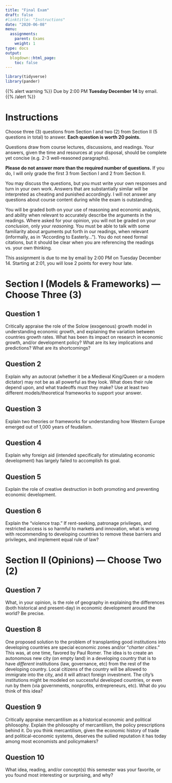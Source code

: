 ```yaml
---
title: "Final Exam"
draft: false
#linktitle: "Instructions"
date: "2020-06-08"
menu:
  assignments:
    parent: Exams
    weight: 1
type: docs
output:
  blogdown::html_page:
    toc: false
---
```


```r
library(tidyverse)
library(pander)
```

{{% alert warning %}}
Due by 2:00 PM **Tuesday December 14** by email.
{{% /alert %}}

# Instructions

Choose three (3) questions from Section I and two (2) from Section II (5 questions in total) to answer. **Each question is worth 20 points.**

Questions draw from course lectures, discussions, and readings. Your answers, given the time and resources at your disposal, should be complete yet concise (e.g. 2-3 well-reasoned paragraphs).

**Please do not answer more than the required number of questions.** If you do, I will only grade the first 3 from Section I and 2 from Section II.

You may discuss the questions, but you must write your own responses and turn in your own work. Answers that are substantially similar will be interpreted as cheating and punished accordingly. I will not answer any questions about course content during while the exam is outstanding.

You will be graded both on your use of reasoning and economic analysis, and ability when relevant to accurately describe the arguments in the readings. Where asked for your opinion, you will not be graded on your *conclusion*, only your *reasoning.* You must be able to talk with some familiarity about arguments put forth in our readings, when relevant (informally, as in “According to Easterly...”). You do not need formal citations, but it should be clear when you are referencing the readings vs. your own thinking.

This assignment is due to me by email by 2:00 PM on Tuesday December 14. Starting at 2:01, you will lose 2 points for every hour late.

# Section I (Models & Frameworks) — Choose Three (3)

## Question 1

Critically appraise the role of the Solow (exogenous) growth model in understanding economic growth, and explaining the variation between countries growth rates. What has been its impact on research in economic growth, and/or development policy? What are its key implications and predictions? What are its shortcomings? 

## Question 2

Explain why an autocrat (whether it be a Medieval King/Queen or a modern dictator) may not be as all powerful as they look. What does their rule depend upon, and what tradeoffs must they make? Use at least two different models/theoretical frameworks to support your answer.

## Question 3

Explain two theories or frameworks for understanding how Western Europe emerged out of 1,000 years of feudalism.

## Question 4

Explain why foreign aid (intended specifically for stimulating economic development) has largely failed to accomplish its goal.

## Question 5

Explain the role of creative destruction in both promoting and preventing economic development.

## Question 6

Explain the "violence trap." If rent-seeking, patronage privileges, and restricted access is so harmful to markets and innovation, what is wrong with recommending to developing countries to remove these barriers and privileges, and implement equal rule of law?

# Section II (Opinions) — Choose Two (2)

## Question 7

What, in your opinion, is the role of geography in explaining the differences (both historical and present-day) in economic development around the world? Be precise.

## Question 8

One proposed solution to the problem of transplanting good institutions into developing countries are special economic zones and/or "*charter cities*." This was, at one time, favored by Paul Romer. The idea is to create an autonomous new city (on empty land) in a developing country that is to have *different* institutions (law, governance, etc) from the rest of the developing country. Local citizens of the country will be allowed to immigrate into the city, and it will attract foreign investment. The city's institutions might be modeled on successful developed countries, or even run by them (via governments, nonprofits, entrepreneurs, etc). What do you think of this idea?

## Question 9

Critically appraise mercantilism as a historical economic and political philosophy. Explain the philosophy of mercantilism, the policy prescriptions behind it. Do you think mercantilism, given the economic history of trade and political-economic systems, deserves the sullied reputation it has today among most economists and policymakers? 

## Question 10

What idea, reading, and/or concept(s) this semester was your favorite, or you found most interesting or surprising, and why?